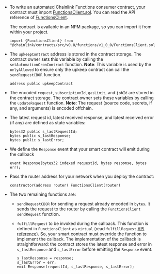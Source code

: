 
<CodeSample src="samples/ChainlinkFunctions/AutomatedFunctionsConsumerExample.sol" />

- To write an automated Chainlink Functions consumer contract, your contract must import [FunctionsClient.sol](https://github.com/smartcontractkit/chainlink/blob/develop/contracts/src/v0.8/functions/v1_0_0/FunctionsClient.sol). You can read the API reference of [FunctionsClient](/chainlink-functions/api-reference/functions-client).

  The contract is available in an NPM package, so you can import it from within your project.

  ```
  import {FunctionsClient} from "@chainlink/contracts/src/v0.8/functions/v1_0_0/FunctionsClient.sol";
  ```

- The `upkeepContract` address is stored in the contract storage. The contract owner sets this variable by calling the `setAutomationCronContract` function. **Note**: This variable is used by the `onlyAllowed` to ensure only the upkeep contract can call the `sendRequestCBOR` function.

  ```
  address public upkeepContract
  ```

- The encoded `request`, `subscriptionId`, `gasLimit`, and `jobId` are stored in the contract storage. The contract owner sets these variables by calling the `updateRequest` function. **Note**: The request (source code, secrets, if any, and arguments) is encoded offchain.

- The latest request id, latest received response, and latest received error (if any) are defined as state variables:

  ```
  bytes32 public s_lastRequestId;
  bytes public s_lastResponse;
  bytes public s_lastError;
  ```

- We define the `Response` event that your smart contract will emit during the callback

  ```
  event Response(bytes32 indexed requestId, bytes response, bytes err);
  ```

- Pass the router address for your network when you deploy the contract:

  ```
  constructor(address router) FunctionsClient(router)
  ```

- The two remaining functions are:

  - `sendRequestCBOR` for sending a request already encoded in `bytes`. It sends the request to the router by calling the `FunctionsClient` `sendRequest` function.

  - `fulfillRequest` to be invoked during the callback. This function is defined in `FunctionsClient` as `virtual` (read `fulfillRequest` [API reference](/chainlink-functions/api-reference/functions-client/#fulfillrequest)). So, your smart contract must override the function to implement the callback. The implementation of the callback is straightforward: the contract stores the latest response and error in `s_lastResponse` and `s_lastError` before emitting the `Response` event.

    ```
    s_lastResponse = response;
    s_lastError = err;
    emit Response(requestId, s_lastResponse, s_lastError);
    ```
